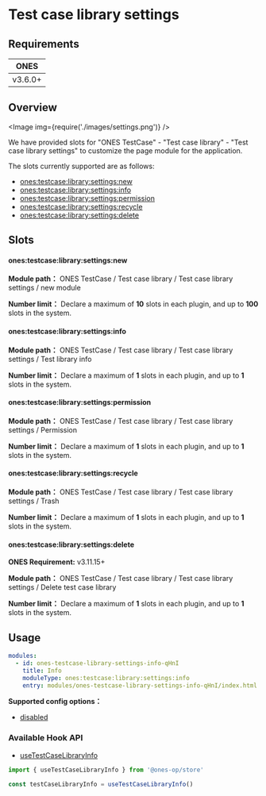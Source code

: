 # Test case library settings

## Requirements

|  ONES   |
| :-----: |
| v3.6.0+ |

## Overview

<Image img={require('./images/settings.png')} />

We have provided slots for "ONES TestCase" - "Test case library" - "Test case library settings" to customize the page module for the application.

The slots currently supported are as follows:

- [ones:testcase:library:settings:new](#onestestcaselibrarysettingsnew)
- [ones:testcase:library:settings:info](#onestestcaselibrarysettingsinfo)
- [ones:testcase:library:settings:permission](#onestestcaselibrarysettingspermission)
- [ones:testcase:library:settings:recycle](#onestestcaselibrarysettingsrecycle)
- [ones:testcase:library:settings:delete](#onestestcaselibrarysettingsdelete)

## Slots

#### ones:testcase:library:settings:new

**Module path：** ONES TestCase / Test case library / Test case library settings / new module

**Number limit：** Declare a maximum of **10** slots in each plugin, and up to **100** slots in the system.

#### ones:testcase:library:settings:info

**Module path：** ONES TestCase / Test case library / Test case library settings / Test library info

**Number limit：** Declare a maximum of **1** slots in each plugin, and up to **1** slots in the system.

#### ones:testcase:library:settings:permission

**Module path：** ONES TestCase / Test case library / Test case library settings / Permission

**Number limit：** Declare a maximum of **1** slots in each plugin, and up to **1** slots in the system.

#### ones:testcase:library:settings:recycle

**Module path：** ONES TestCase / Test case library / Test case library settings / Trash

**Number limit：** Declare a maximum of **1** slots in each plugin, and up to **1** slots in the system.

#### ones:testcase:library:settings:delete

**ONES Requirement:** v3.11.15+

**Module path：** ONES TestCase / Test case library / Test case library settings / Delete test case library

**Number limit：** Declare a maximum of **1** slots in each plugin, and up to **1** slots in the system.

## Usage

```yaml
modules:
  - id: ones-testcase-library-settings-info-qHnI
    title: Info
    moduleType: ones:testcase:library:settings:info
    entry: modules/ones-testcase-library-settings-info-qHnI/index.html
```

**Supported config options：**

- [disabled](../../../../../../reference/config/plugin.yaml#disabled)

### Available Hook API

- [useTestCaseLibraryInfo](../../../../../../reference/packages/store/store.md#useTestCaseLibraryInfo)

```ts
import { useTestCaseLibraryInfo } from '@ones-op/store'

const testCaseLibraryInfo = useTestCaseLibraryInfo()
```
